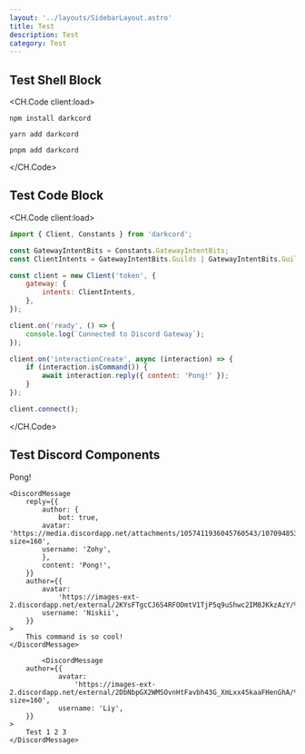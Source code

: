 ```yaml
---
layout: '../layouts/SidebarLayout.astro'
title: Test
description: Test
category: Test
---
```



## Test Shell Block

<CH.Code client:load>

```shellscript npm
npm install darkcord
```

```shellscript yarn
yarn add darkcord
```

```shellscript pnpm
pnpm add darkcord
```

</CH.Code>

## Test Code Block

<CH.Code client:load>

```js index.js 6:10
import { Client, Constants } from 'darkcord';

const GatewayIntentBits = Constants.GatewayIntentBits;
const ClientIntents = GatewayIntentBits.Guilds | GatewayIntentBits.GuildMessage | GatewayIntentBits.MessageContent;

const client = new Client('token', {
	gateway: {
		intents: ClientIntents,
	},
});

client.on('ready', () => {
	console.log(`Connected to Discord Gateway`);
});

client.on('interactionCreate', async (interaction) => {
	if (interaction.isCommand()) {
		await interaction.reply({ content: 'Pong!' });
	}
});

client.connect();
```

</CH.Code>

## Test Discord Components

<DiscordMessages>
	<DiscordMessage
		interaction={{
			author: {
				avatar:
					'https://images-ext-2.discordapp.net/external/2DbNbpGX2WMSOvnHtFavbh43G_XmLxx45kaaFHenGhA/%3Fsize%3D2048/https/cdn.discordapp.com/avatars/630493603575103519/f6040d5d3a134837c487d5c67ddb7673.webp?size=160',
				username: 'Liy',
			},
			command: 'ping',
		}}
		author={{
			bot: true,
			avatar: 'https://media.discordapp.net/attachments/1057411936045760543/1070948539246596127/35033f92a1c80a1e9bda6ce0c935b222.webp?size=160',
			username: 'Zohy',
		}}
	>
		Pong!
	</DiscordMessage>

    <DiscordMessage
    	reply={{
    		author: {
    			bot: true,
    		avatar: 'https://media.discordapp.net/attachments/1057411936045760543/1070948539246596127/35033f92a1c80a1e9bda6ce0c935b222.webp?size=160',
    		username: 'Zohy',
    		},
    		content: 'Pong!',
    	}}
    	author={{
    		avatar:
    			'https://images-ext-2.discordapp.net/external/2KYsFTgcCJ6S4RFODmtV1TjP5q9uShwc2IM8JKkzAzY/%3Fsize%3D2048/https/cdn.discordapp.com/avatars/81440962496172032/998117d6b1110bf69c30925354b0b78a.webp',
    		username: 'Niskii',
    	}}
    >
    	This command is so cool!
    </DiscordMessage>

    		<DiscordMessage
    	author={{
    			avatar:
    				'https://images-ext-2.discordapp.net/external/2DbNbpGX2WMSOvnHtFavbh43G_XmLxx45kaaFHenGhA/%3Fsize%3D2048/https/cdn.discordapp.com/avatars/630493603575103519/f6040d5d3a134837c487d5c67ddb7673.webp?size=160',
    			username: 'Liy',
    	}}
    >
    	Test 1 2 3
    </DiscordMessage>

</DiscordMessages>
